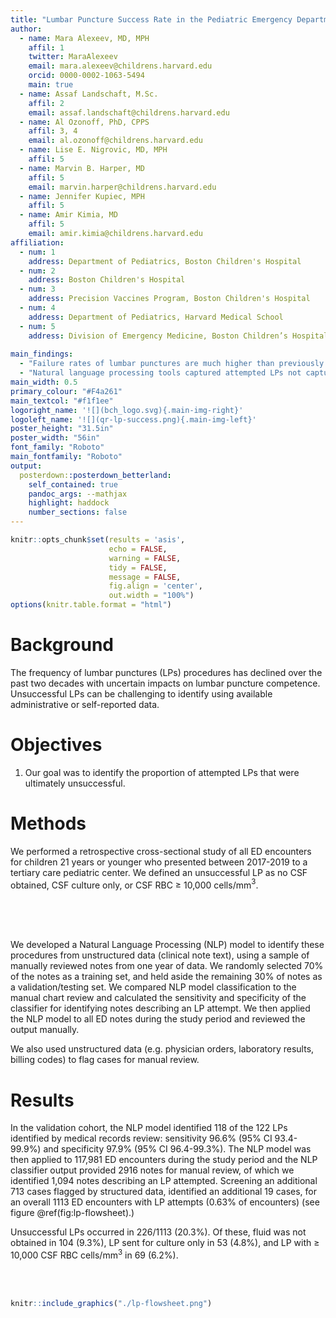 ```yaml
---
title: "Lumbar Puncture Success Rate in the Pediatric Emergency Department"
author:
  - name: Mara Alexeev, MD, MPH
    affil: 1
    twitter: MaraAlexeev
    email: mara.alexeev@childrens.harvard.edu
    orcid: 0000-0002-1063-5494
    main: true
  - name: Assaf Landschaft, M.Sc.
    affil: 2
    email: assaf.landschaft@childrens.harvard.edu
  - name: Al Ozonoff, PhD, CPPS
    affil: 3, 4
    email: al.ozonoff@childrens.harvard.edu
  - name: Lise E. Nigrovic, MD, MPH
    affil: 5
  - name: Marvin B. Harper, MD
    affil: 5
    email: marvin.harper@childrens.harvard.edu
  - name: Jennifer Kupiec, MPH
    affil: 5
  - name: Amir Kimia, MD
    affil: 5
    email: amir.kimia@childrens.harvard.edu
affiliation:
  - num: 1
    address: Department of Pediatrics, Boston Children's Hospital
  - num: 2
    address: Boston Children's Hospital
  - num: 3
    address: Precision Vaccines Program, Boston Children's Hospital
  - num: 4
    address: Department of Pediatrics, Harvard Medical School
  - num: 5
    address: Division of Emergency Medicine, Boston Children’s Hospital
    
main_findings:
  - "Failure rates of lumbar punctures are much higher than previously published data."
  - "Natural language processing tools captured attempted LPs not captured by structured data." 
main_width: 0.5
primary_colour: "#F4a261"
main_textcol: "#f1f1ee"
logoright_name: '![](bch_logo.svg){.main-img-right}'
logoleft_name: '![](qr-lp-success.png){.main-img-left}'
poster_height: "31.5in"
poster_width: "56in"
font_family: "Roboto"
main_fontfamily: "Roboto"
output: 
  posterdown::posterdown_betterland:
    self_contained: true
    pandoc_args: --mathjax
    highlight: haddock
    number_sections: false
---
```

<style>
.section h4 {
    break-before: column;
}
</style>
```r
knitr::opts_chunk$set(results = 'asis',
                      echo = FALSE,
                      warning = FALSE,
                      tidy = FALSE,
                      message = FALSE,
                      fig.align = 'center',
                      out.width = "100%")
options(knitr.table.format = "html") 
```

# Background

The frequency of lumbar punctures (LPs) procedures has declined over the past two decades with uncertain impacts on lumbar puncture competence. Unsuccessful LPs can be challenging to identify using available administrative or self-reported data.

# Objectives

1. Our goal was to identify the proportion of attempted LPs that were ultimately unsuccessful.


# Methods

We performed a retrospective cross-sectional study of all ED encounters for children 21 years or younger who presented between 2017-2019 to a tertiary care pediatric center. We defined an unsuccessful LP as no CSF obtained, CSF culture only, or CSF RBC ≥ 10,000 cells/mm$^{3}$. 

<br>
<br>
<br>

We developed a Natural Language Processing (NLP) model to identify these procedures from unstructured data (clinical note text), using a sample of manually reviewed notes from one year of data. We randomly selected 70% of the notes as a training set, and held aside the remaining 30% of notes as a validation/testing set. We compared NLP model classification to the manual chart review and calculated the sensitivity and specificity of the classifier for identifying notes describing an LP attempt. We then applied the NLP model to all ED notes during the study period and reviewed the output manually. 

We also used unstructured data (e.g. physician orders, laboratory results, billing codes) to flag cases for manual review. 

# Results

In the validation cohort, the NLP model identified 118 of the 122 LPs identified by medical records review: sensitivity 96.6% (95% CI 93.4-99.9%) and specificity 97.9% (95% CI 96.4-99.3%). The NLP model was then applied to 117,981 ED encounters during the study period and the NLP classifier output provided 2916 notes for manual review, of which we identified 1,094 notes describing an LP attempted. Screening an additional 713 cases flagged by structured data, identified an additional 19 cases, for an overall 1113 ED encounters with LP attempts (0.63% of encounters) (see figure \@ref(fig:lp-flowsheet).)

Unsuccessful LPs occurred in 226/1113 (20.3%). Of these, fluid was not obtained in 104 (9.3%), LP sent for culture only in 53 (4.8%), and LP with ≥ 10,000 CSF RBC cells/mm$^{3}$ in 69 (6.2%). 

<br>
<br>


```r

knitr::include_graphics("./lp-flowsheet.png")

```


